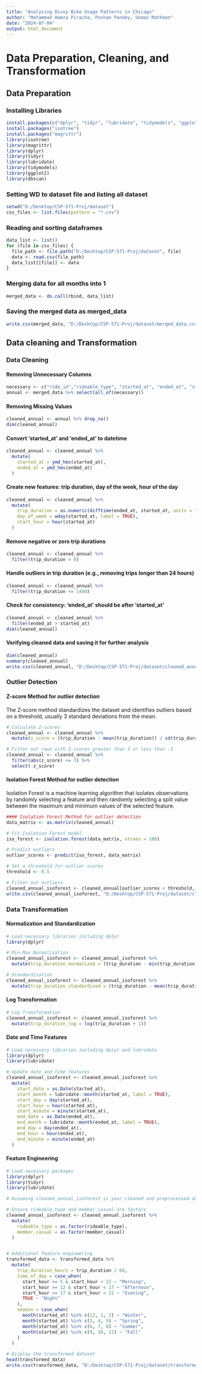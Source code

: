 ---
title: "Analyzing Divvy Bike Usage Patterns in Chicago"
author: "Mohammad Hamza Piracha, Poshan Pandey, Usman Matheen"
date: "2024-07-04"
output: html_document
---
# Data Preparation, Cleaning, and Transformation

## Data Preparation
###  Installing Libraries
```{r}
install.packages(c("dplyr", "tidyr", "lubridate", "tidymodels", "ggplot2", "dbscan"))
install.packages("isotree")
install.packages("magrittr")
library(isotree)
library(magrittr)
library(dplyr)
library(tidyr)
library(lubridate)
library(tidymodels)
library(ggplot2)
library(dbscan)
```



### Setting WD to dataset file and listing all dataset
```{r}
setwd("D:/Desktop/CSP-571-Proj/dataset")
csv_files <- list.files(pattern = "*.csv")
```
### Reading and sorting dataframes
```{r}
data_list <- list()
for (file in csv_files) {
  file_path <- file.path("D:/Desktop/CSP-571-Proj/dataset", file)
  data <- read.csv(file_path)
  data_list[[file]] <- data
}
```
### Merging data for all months into 1
```{r}
merged_data <- do.call(rbind, data_list)
```

### Saving the merged data as merged_data
```{r}
write.csv(merged_data, "D:/Desktop/CSP-571-Proj/dataset/merged_data.csv", row.names = FALSE)
```
## Data cleaning and Transformation
###  Data Cleaning
#### Removing Unnecessary Columns
```{r}
necessary <- c("ride_id","rideable_type", "started_at", "ended_at", "start_station_name", "end_station_name", "member_casual")
annual <- merged_data %>% select(all_of(necessary))
```

#### Removing Missing Values
```{r}
cleaned_annual <- annual %>% drop_na()
dim(cleaned_annual)
```
#### Convert 'started_at' and 'ended_at' to datetime
```{r}
cleaned_annual <- cleaned_annual %>%
  mutate(
    started_at = ymd_hms(started_at),
    ended_at = ymd_hms(ended_at)
  )
```
#### Create new features: trip duration, day of the week, hour of the day
```{r}
cleaned_annual <- cleaned_annual %>%
  mutate(
    trip_duration = as.numeric(difftime(ended_at, started_at, units = "mins")),
    day_of_week = wday(started_at, label = TRUE),
    start_hour = hour(started_at)
  )
```

#### Remove negative or zero trip durations
```{r}
cleaned_annual <- cleaned_annual %>%
  filter(trip_duration > 0)
```


#### Handle outliers in trip duration (e.g., removing trips longer than 24 hours)
```{r}
cleaned_annual <- cleaned_annual %>%
  filter(trip_duration <= 1440)
```
#### Check for consistency: 'ended_at' should be after 'started_at'
```{r}
cleaned_annual <- cleaned_annual %>%
  filter(ended_at > started_at)
dim(cleaned_annual)
```
#### Verifying cleaned data and saving it for further analysis
```{r}
dim(cleaned_annual)
summary(cleaned_annual)
write.csv(cleaned_annual, "D:/Desktop/CSP-571-Proj/dataset/cleaned_annual.csv", row.names = FALSE)
```
### Outlier Detection
#### Z-score Method for outlier detection
The Z-score method standardizes the dataset and identifies outliers based on a threshold, usually 3 standard deviations from the mean.
```{r}
# Calculate Z-scores
cleaned_annual <- cleaned_annual %>%
  mutate(z_score = (trip_duration - mean(trip_duration)) / sd(trip_duration))

# Filter out rows with Z-scores greater than 3 or less than -3
cleaned_annual <- cleaned_annual %>%
  filter(abs(z_score) <= 3) %>%
  select(-z_score)
```
#### Isolation Forest Method for outlier detection
Isolation Forest is a machine learning algorithm that isolates observations by randomly selecting a feature and then randomly selecting a split value between the maximum and minimum values of the selected feature.
```{r}
#### Isolation Forest Method for outlier detection
data_matrix <- as.matrix(cleaned_annual)

# Fit Isolation Forest model
iso_forest <- isolation.forest(data_matrix, ntrees = 100)

# Predict outliers
outlier_scores <- predict(iso_forest, data_matrix)

# Set a threshold for outlier scores
threshold <- 0.5

# Filter out outliers
cleaned_annual_isoforest <- cleaned_annual[outlier_scores < threshold, ]
write.csv(cleaned_annual_isoforest, "D:/Desktop/CSP-571-Proj/dataset/cleaned_annual_isoforest.csv", row.names = FALSE)
```
### Data Transformation
#### Normalization and Standardization
```{r}
# Load necessary libraries including dplyr
library(dplyr)

# Min-Max Normalization
cleaned_annual_isoforest <- cleaned_annual_isoforest %>%
  mutate(trip_duration_normalized = (trip_duration - min(trip_duration))/(max(trip_duration) - min(trip_duration)))

# Standardization
cleaned_annual_isoforest <- cleaned_annual_isoforest %>%
  mutate(trip_duration_standardized = (trip_duration - mean(trip_duration)) / sd(trip_duration))
```
#### Log Transformation
```{r}
# Log Transformation
cleaned_annual_isoforest <- cleaned_annual_isoforest %>%
  mutate(trip_duration_log = log(trip_duration + 1))
```
#### Date and Time Features
```{r}
# Load necessary libraries including dplyr and lubridate
library(dplyr)
library(lubridate)

# Update date and time features
cleaned_annual_isoforest <- cleaned_annual_isoforest %>%
  mutate(
    start_date = as.Date(started_at),
    start_month = lubridate::month(started_at, label = TRUE),
    start_day = day(started_at),
    start_hour = hour(started_at),
    start_minute = minute(started_at),
    end_date = as.Date(ended_at),
    end_month = lubridate::month(ended_at, label = TRUE),
    end_day = day(ended_at),
    end_hour = hour(ended_at),
    end_minute = minute(ended_at)
  )
```
#### Feature Engineering
```{r}
# Load necessary packages
library(dplyr)
library(tidyr)
library(lubridate)

# Assuming cleaned_annual_isoforest is your cleaned and preprocessed data

# Ensure rideable_type and member_casual are factors
cleaned_annual_isoforest <- cleaned_annual_isoforest %>%
  mutate(
    rideable_type = as.factor(rideable_type),
    member_casual = as.factor(member_casual)
  )


# Additional feature engineering
transformed_data <- transformed_data %>%
  mutate(
    trip_duration_hours = trip_duration / 60,
    time_of_day = case_when(
      start_hour >= 5 & start_hour < 12 ~ "Morning",
      start_hour >= 12 & start_hour < 17 ~ "Afternoon",
      start_hour >= 17 & start_hour < 21 ~ "Evening",
      TRUE ~ "Night"
    ),
    season = case_when(
      month(started_at) %in% c(12, 1, 2) ~ "Winter",
      month(started_at) %in% c(3, 4, 5) ~ "Spring",
      month(started_at) %in% c(6, 7, 8) ~ "Summer",
      month(started_at) %in% c(9, 10, 11) ~ "Fall"
    )
  )

# Display the transformed dataset
head(transformed_data)
write.csv(transformed_data, "D:/Desktop/CSP-571-Proj/dataset/transformed_data.csv", row.names = FALSE)

```

